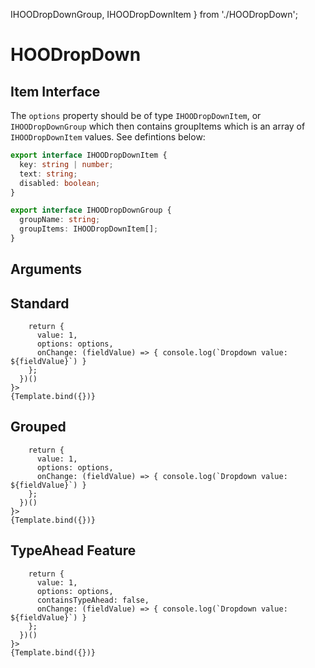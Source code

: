   IHOODropDownGroup,
  IHOODropDownItem
} from './HOODropDown';

<Meta title="Components/Inputs/HOODropDown" component={HOODropDown} />

# HOODropDown

## Item Interface
The `options` property should be of type `IHOODropDownItem`, or `IHOODropDownGroup` which then contains 
groupItems which is an array of `IHOODropDownItem` values. See defintions below:

```ts
export interface IHOODropDownItem {
  key: string | number;
  text: string;
  disabled: boolean;
}

export interface IHOODropDownGroup {
  groupName: string;
  groupItems: IHOODropDownItem[];
}
```

## Arguments

<ArgTypes of={HOODropDown} />


## Standard
<Canvas>
  <Story 
    name="Standard"
    args = { 
      (function () {
        symset.initSymbols();
        const dropdownItems = [
          {"key": 1, "text": "Apple", "disabled": false},
          {"key": 2, "text": "Banana", "disabled": false},
          {"key": 3, "text": "Cherry", "disabled": false},
          {"key": 4, "text": "Date", "disabled": false},
          {"key": 5, "text": "Elderberry", "disabled": false},
          {"key": 6, "text": "Fig", "disabled": false},
          {"key": 7, "text": "Grape", "disabled": false},
          {"key": 8, "text": "Honeydew", "disabled": false},
          {"key": 9, "text": "Ice Cream Bean", "disabled": false},
          {"key": 10, "text": "Jackfruit", "disabled": false},
          {"key": 11, "text": "Kiwi", "disabled": false},
          {"key": 12, "text": "Lemon", "disabled": false},
          {"key": 13, "text": "Mango", "disabled": false},
          {"key": 14, "text": "Nectarine", "disabled": false},
          {"key": 15, "text": "Orange", "disabled": false},
          {"key": 16, "text": "Papaya", "disabled": false},
          {"key": 17, "text": "Quince", "disabled": false},
          {"key": 18, "text": "Raspberry", "disabled": false},
          {"key": 19, "text": "Strawberry", "disabled": false},
          {"key": 20, "text": "Tangerine", "disabled": false},
          {"key": 21, "text": "Ugli Fruit", "disabled": false},
          {"key": 22, "text": "Vanilla Bean", "disabled": false},
          {"key": 23, "text": "Watermelon", "disabled": false},
          {"key": 24, "text": "Xigua", "disabled": false},
          {"key": 25, "text": "Yellow Passionfruit", "disabled": false},
          {"key": 26, "text": "Zucchini", "disabled": false},
          {"key": 27, "text": "Peach", "disabled": false},
          {"key": 28, "text": "Lychee", "disabled": false},
          {"key": 29, "text": "Blueberry", "disabled": false},
          {"key": 30, "text": "Blackberry", "disabled": false}
        ];
        const options = dropdownItems;

        return {
          value: 1,
          options: options,
          onChange: (fieldValue) => { console.log(`Dropdown value: ${fieldValue}`) }
        };
      })()      
    }>
    {Template.bind({})}
  </Story>
</Canvas>

## Grouped
<Canvas>
  <Story 
    name="Grouped"
    args = { 
      (function () {
        symset.initSymbols();
        const groupItems1 = [
          {"key": 1, "text": "Apple", "disabled": false},
          {"key": 2, "text": "Banana", "disabled": false},
          {"key": 3, "text": "Cherry", "disabled": false},
          {"key": 7, "text": "Grape", "disabled": false},
          {"key": 8, "text": "Honeydew", "disabled": false},
          {"key": 12, "text": "Lemon", "disabled": false},
          {"key": 14, "text": "Nectarine", "disabled": false},
          {"key": 15, "text": "Orange", "disabled": false},
          {"key": 18, "text": "Raspberry", "disabled": false},
          {"key": 19, "text": "Strawberry", "disabled": false},
          {"key": 20, "text": "Tangerine", "disabled": false},
          {"key": 23, "text": "Watermelon", "disabled": false},
          {"key": 26, "text": "Zucchini", "disabled": false},
          {"key": 27, "text": "Peach", "disabled": false},
          {"key": 29, "text": "Blueberry", "disabled": false},
          {"key": 30, "text": "Blackberry", "disabled": false}
        ];
        const groupItems2 = [
          {"key": 4, "text": "Date", "disabled": false},
          {"key": 5, "text": "Elderberry", "disabled": false},
          {"key": 6, "text": "Fig", "disabled": false},
          {"key": 9, "text": "Ice Cream Bean", "disabled": false},
          {"key": 10, "text": "Jackfruit", "disabled": false},
          {"key": 11, "text": "Kiwi", "disabled": false},
          {"key": 13, "text": "Mango", "disabled": false},
          {"key": 16, "text": "Papaya", "disabled": false},
          {"key": 17, "text": "Quince", "disabled": false},
          {"key": 21, "text": "Ugli Fruit", "disabled": false},
          {"key": 22, "text": "Vanilla Bean", "disabled": false},
          {"key": 24, "text": "Xigua", "disabled": false},
          {"key": 25, "text": "Yellow Passionfruit", "disabled": false},
          {"key": 28, "text": "Lychee", "disabled": false}
        ];
        const options = [{ groupName: "Standard Fruit", groupItems: groupItems1 }, { groupName: "Exotic Fruit", groupItems: groupItems2 }];

        return {
          value: 1,
          options: options,
          onChange: (fieldValue) => { console.log(`Dropdown value: ${fieldValue}`) }
        };
      })()      
    }>
    {Template.bind({})}
  </Story>
</Canvas>

## TypeAhead Feature
<Canvas>
  <Story 
    name="Standard"
    args = { 
      (function () {
        symset.initSymbols();
        const dropdownItems = [
          {"key": 1, "text": "Apple", "disabled": false},
          {"key": 2, "text": "Banana", "disabled": false},
          {"key": 3, "text": "Cherry", "disabled": false},
          {"key": 4, "text": "Date", "disabled": false},
          {"key": 5, "text": "Elderberry", "disabled": false},
          {"key": 6, "text": "Fig", "disabled": false},
          {"key": 7, "text": "Grape", "disabled": false},
          {"key": 8, "text": "Honeydew", "disabled": false},
          {"key": 9, "text": "Ice Cream Bean", "disabled": false},
          {"key": 10, "text": "Jackfruit", "disabled": false},
          {"key": 11, "text": "Kiwi", "disabled": false},
          {"key": 12, "text": "Lemon", "disabled": false},
          {"key": 13, "text": "Mango", "disabled": false},
          {"key": 14, "text": "Nectarine", "disabled": false},
          {"key": 15, "text": "Orange", "disabled": false},
          {"key": 16, "text": "Papaya", "disabled": false},
          {"key": 17, "text": "Quince", "disabled": false},
          {"key": 18, "text": "Raspberry", "disabled": false},
          {"key": 19, "text": "Strawberry", "disabled": false},
          {"key": 20, "text": "Tangerine", "disabled": false},
          {"key": 21, "text": "Ugli Fruit", "disabled": false},
          {"key": 22, "text": "Vanilla Bean", "disabled": false},
          {"key": 23, "text": "Watermelon", "disabled": false},
          {"key": 24, "text": "Xigua", "disabled": false},
          {"key": 25, "text": "Yellow Passionfruit", "disabled": false},
          {"key": 26, "text": "Zucchini", "disabled": false},
          {"key": 27, "text": "Peach", "disabled": false},
          {"key": 28, "text": "Lychee", "disabled": false},
          {"key": 29, "text": "Blueberry", "disabled": false},
          {"key": 30, "text": "Blackberry", "disabled": false}
        ];
        const options = dropdownItems;

        return {
          value: 1,
          options: options,
          containsTypeAhead: false,
          onChange: (fieldValue) => { console.log(`Dropdown value: ${fieldValue}`) }
        };
      })()      
    }>
    {Template.bind({})}
  </Story>
</Canvas>
